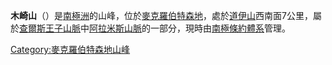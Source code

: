 {{expand|time=2014-01-02T16:47:24+00:00}}
{{unreferenced|time=2014-01-02T16:47:24+00:00}}
{{coord|70|45|S|65|46|E|source:GNIS|display=title}}

'''木崎山'''（{{lang-en|Mount Kizaki}}）是[[南極洲|南極洲]]的山峰，位於[[麦克·罗伯逊地|麥克羅伯特森地]]，處於[[道伊山|道伊山]]西南面7公里，屬於[[查爾斯王子山脈|查爾斯王子山脈]]中[[阿拉米斯山脈|阿拉米斯山脈]]的一部分，現時由[[南極條約體系|南極條約體系]]管理。
{{MacRobertsonLand-geo-stub}}
{{DEFAULTSORT:Mount Kizaki}}
[[Category:麥克羅伯特森地山峰|Category:麥克羅伯特森地山峰]]